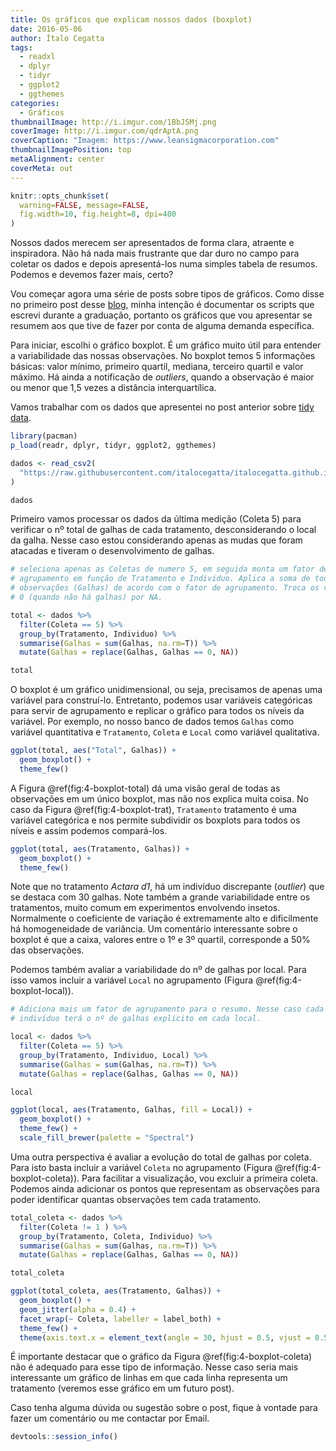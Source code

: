 ---
title: Os gráficos que explicam nossos dados (boxplot)
date: 2016-05-06
author: Ítalo Cegatta
tags:
  - readxl
  - dplyr
  - tidyr
  - ggplot2
  - ggthemes
categories:
  - Gráficos
thumbnailImage: http://i.imgur.com/1BbJSMj.png
coverImage: http://i.imgur.com/qdrAptA.png
coverCaption: "Imagem: https://www.leansigmacorporation.com"
thumbnailImagePosition: top
metaAlignment: center
coverMeta: out
---

```{r set, echo=FALSE, include=FALSE}
knitr::opts_chunk$set(
  warning=FALSE, message=FALSE,
  fig.width=10, fig.height=8, dpi=400
)
```

Nossos dados merecem ser apresentados de forma clara, atraente e inspiradora. Não há nada mais frustrante que dar duro no campo para coletar os dados e depois apresentá-los numa simples tabela de resumos. Podemos e devemos fazer mais, certo?

<!-- more -->

Vou começar agora uma série de posts sobre tipos de gráficos. Como disse no primeiro post desse [blog](https://italocegatta.github.io/sobre-esse-blog.html), minha intenção é documentar os scripts que escrevi durante a graduação, portanto os gráficos que vou apresentar se resumem aos que tive de fazer por conta de alguma demanda específica.

Para iniciar, escolhi o gráfico boxplot. É um gráfico muito útil para entender a variabilidade das nossas observações. No boxplot temos 5 informações básicas: valor mínimo,	primeiro quartil, mediana, terceiro quartil e valor máximo. Há ainda a notificação de *outliers*, quando a observação é maior ou menor que 1,5 vezes a distância interquartílica.

Vamos trabalhar com os dados que apresentei no post anterior sobre [tidy data](https://italocegatta.github.io/o-conceito-tidy-data.html).

```{r}
library(pacman)
p_load(readr, dplyr, tidyr, ggplot2, ggthemes)
```

```{r, message=FALSE}
dados <- read_csv2(
  "https://raw.githubusercontent.com/italocegatta/italocegatta.github.io_source/master/content/dados/base_vespa.csv"
)

dados
```

Primeiro vamos processar os dados da última medição (Coleta 5) para verificar o nº total de galhas de cada tratamento, desconsiderando o local da galha. Nesse caso estou considerando apenas as mudas que foram atacadas e tiveram o desenvolvimento de galhas.

```{r}
# seleciona apenas as Coletas de numero 5, em seguida monta um fator de 
# agrupamento em função de Tratamento e Individuo. Aplica a soma de todas as
# observações (Galhas) de acordo com o fator de agrupamento. Troca os valores
# 0 (quando não há galhas) por NA.

total <- dados %>%
  filter(Coleta == 5) %>%
  group_by(Tratamento, Individuo) %>%
  summarise(Galhas = sum(Galhas, na.rm=T)) %>%
  mutate(Galhas = replace(Galhas, Galhas == 0, NA))

total
```

O boxplot é um gráfico unidimensional, ou seja, precisamos de apenas uma variável para construí-lo. Entretanto, podemos usar variáveis categóricas para servir de agrupamento e replicar o gráfico para todos os níveis da variável. Por exemplo, no nosso banco de dados temos `Galhas` como variável quantitativa e `Tratamento`, `Coleta` e `Local` como variável qualitativa. 

```{r 4-boxplot-total, fig.cap="Boxplot que mostra o nº de galhas de todos os tratamentos."}
ggplot(total, aes("Total", Galhas)) +
  geom_boxplot() +
  theme_few()
```

A Figura \@ref(fig:4-boxplot-total) dá uma visão geral de todas as observações em um único boxplot, mas não nos explica muita coisa. No caso da Figura \@ref(fig:4-boxplot-trat), `Tratamento` tratamento é uma variável categórica e nos permite subdividir os boxplots para todos os níveis e assim podemos compará-los.

```{r 4-boxplot-trat, fig.cap="Boxplot que mostra o nº de galhas em função de cada tratamento."}
ggplot(total, aes(Tratamento, Galhas)) +
  geom_boxplot() +
  theme_few()
```

Note que no tratamento *Actara d1*, há um indivíduo discrepante (*outlier*) que se destaca com 30 galhas. Note também a grande variabilidade entre os tratamentos, muito comum em experimentos envolvendo insetos. Normalmente o coeficiente de variação é extremamente alto e dificilmente há homogeneidade de variância. Um comentário interessante sobre o boxplot é que a caixa, valores entre o 1º e  3º quartil, corresponde a 50% das observações. 

Podemos também avaliar a variabilidade do nº de galhas por local. Para isso vamos incluir a variável `Local` no agrupamento (Figura \@ref(fig:4-boxplot-local)).

```{r}
# Adiciona mais um fator de agrupamento para o resumo. Nesse caso cada
# indivíduo terá o nº de galhas explicito em cada local.

local <- dados %>%
  filter(Coleta == 5) %>%
  group_by(Tratamento, Individuo, Local) %>%
  summarise(Galhas = sum(Galhas, na.rm=T)) %>%
  mutate(Galhas = replace(Galhas, Galhas == 0, NA))

local
```

```{r 4-boxplot-local, fig.cap="Boxplot que mostra o nº de galhas por local e tratamento."}
ggplot(local, aes(Tratamento, Galhas, fill = Local)) +
  geom_boxplot() +
  theme_few() +
  scale_fill_brewer(palette = "Spectral")
```

Uma outra perspectiva é avaliar a evolução do total de galhas por coleta. Para isto basta incluir a variável `Coleta` no agrupamento (Figura \@ref(fig:4-boxplot-coleta)). Para facilitar a visualização, vou excluir a primeira coleta. Podemos ainda adicionar os pontos que representam as observações para poder identificar quantas observações tem cada tratamento.

```{r}
total_coleta <- dados %>%
  filter(Coleta != 1 ) %>%
  group_by(Tratamento, Coleta, Individuo) %>%
  summarise(Galhas = sum(Galhas, na.rm=T)) %>%
  mutate(Galhas = replace(Galhas, Galhas == 0, NA))

total_coleta
```

```{r 4-boxplot-coleta, fig.cap="Boxplot que mostra a dispersão do total de galhas por tratamento  e coletas."}
ggplot(total_coleta, aes(Tratamento, Galhas)) +
  geom_boxplot() +
  geom_jitter(alpha = 0.4) +
  facet_wrap(~ Coleta, labeller = label_both) +
  theme_few() +
  theme(axis.text.x = element_text(angle = 30, hjust = 0.5, vjust = 0.5))
```

É importante destacar que o gráfico da Figura \@ref(fig:4-boxplot-coleta) não é adequado para esse tipo de informação. Nesse caso seria mais interessante um gráfico de linhas em que cada linha representa um tratamento (veremos esse gráfico em um futuro post).

Caso tenha alguma dúvida ou sugestão sobre o post, fique à vontade para fazer um comentário ou me contactar por Email.

```{r}
devtools::session_info()
```
